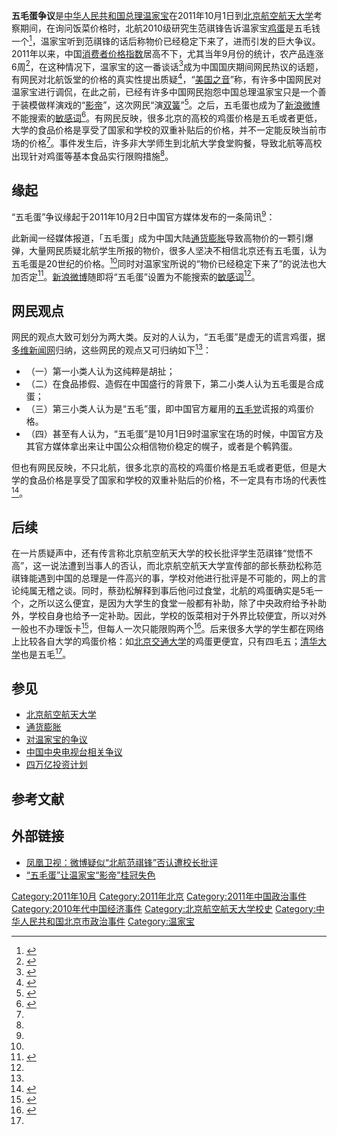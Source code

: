 {{Infobox Historical Event
|Event_Name    = 五毛蛋争议
|Image_Name    =
|Image_Caption =
|AKA           = 
|Participants  = [[温家宝|温家宝]]、[[北航|北航]]研究生[[范祺锋|范祺锋]]、中国[[网民|网民]]
|Location      = [[中华人民共和国互联网|中华人民共和国互联网]]
|Date          = 2011年10月1日后的一段时间
|Result        =
|URL           =
}}
'''五毛蛋争议'''是[[中华人民共和国总理|中华人民共和国总理]][[温家宝|温家宝]]在2011年10月1日到[[北京航空航天大学|北京航空航天大学]]考察期间，在询问饭菜价格时，北航2010级研究生范祺锋告诉温家宝[[鸡蛋|鸡蛋]]是五毛钱一个<ref>{{cite web |url = http://politics.people.com.cn/GB/15805011.html |title = 北航学生讲述吃早饭意外遇温家宝，听温家宝讲菜价 |publisher = 人民网 |date = 2011-09-28 |language = zh-hans |accessdate = 2011-11-02 |archive-date = 2016-03-04 |archive-url = https://web.archive.org/web/20160304092804/http://politics.people.com.cn/GB/15805011.html |dead-url = no }}</ref>，温家宝听到范祺锋的话后称物价已经稳定下来了，进而引发的巨大争议。2011年以来，中国[[消费者价格指数|消费者价格指数]]居高不下，尤其当年9月份的统计，农产品连涨6周<ref>{{cite web |url = http://finance.sina.com.cn/g/20110928/094210554258.shtml |title = 农产品连涨六周 CPI居高不下 |publisher = 财经网 |date = 2011-10-04 |language = zh-hans |accessdate = 2011-11-04 |archive-date = 2019-09-15 |archive-url = https://web.archive.org/web/20190915162740/http://finance.sina.com.cn/g/20110928/094210554258.shtml |dead-url = no }}</ref>，在这种情况下，温家宝的这一番谈话<ref>{{cite web |url = http://www.qingdaonews.com/content/2011-10/04/content_8961526.htm |title = 温家宝和大学生聊菜价，五毛钱鸡蛋引网友热议 |publisher = 青岛新闻网 |date = 2011-10-04 |language = zh-hans |accessdate = 2011-11-02 |archive-date = 2016-03-04 |archive-url = https://web.archive.org/web/20160304092448/http://www.qingdaonews.com/content/2011-10/04/content_8961526.htm |dead-url = no }}</ref>成为中国国庆期间网民热议的话题，有网民对北航饭堂的价格的真实性提出质疑<ref>{{cite web |url = http://www.actimes.com.au/actimes/plus/view.php?aid=226537 |title = 香港明报：“五毛钱”鸡蛋激发网民争议 |publisher = 澳大利亚时报 |date = 2011-10-05 |language = zh-hans |accessdate = 2011-11-02 |archive-date = 2016-03-05 |archive-url = https://web.archive.org/web/20160305010113/http://actimes.com.au/actimes/plus/view.php?aid=226537 |dead-url = no }}</ref>，“[[美国之音|美国之音]]”称，有许多中国网民对温家宝进行调侃，在此之前，已经有许多中国网民抱怨中国总理温家宝只是一个善于装模做样演戏的“[[中国影帝温家宝|影帝]]”，这次网民“演[[双簧|双簧]]”<ref name="mgyy">{{cite web |url = http://www.voanews.com/chinese/news/20111003-Sound-and-Fury-over-an-50-cent-Egg-131072553.html |title = “五毛蛋”见中国 |publisher = 美国之音 |date = 2011年10月4日 |language = zh-hans |accessdate = 2011年11月2日 |archive-date = 2012年3月23日 |archive-url = https://web.archive.org/web/20120323050239/http://www.voanews.com/chinese/news/20111003-Sound-and-Fury-over-an-50-cent-Egg-131072553.html |dead-url = no }}</ref>。之后，五毛蛋也成为了[[新浪微博|新浪微博]]不能搜索的[[敏感词|敏感词]]<ref name="dwyy">{{cite web |url = http://global.dwnews.com/news/2011-10-06/58187511.html |title = “五毛蛋”成中国最新敏感词 |publisher = 多维网 |date = 2011-10-06 |language = zh-hans |access-date = 2011-11-02 |archive-url = https://web.archive.org/web/20111009091639/http://global.dwnews.com/news/2011-10-06/58187511.html |archive-date = 2011-10-09 |dead-url = yes }}</ref>。有网民反映，很多北京的高校的鸡蛋价格是五毛或者更低，大学的食品价格是享受了国家和学校的双重补贴后的价格，并不一定能反映当前市场的价格<ref name="zgsb"/>。事件发生后，许多非大学师生到北航大学食堂购餐，导致北航等高校出现针对鸡蛋等基本食品实行限购措施<ref name="jhsb"/>。

==缘起==
“五毛蛋”争议缘起于2011年10月2日中国官方媒体发布的一条简讯<ref name="mgyy" />：
{{Quote|
<center>'''国庆日，北航学生向温家宝报物价'''</center>
“鸡蛋多少钱一个？”温家宝来到北航学生食堂，向正在吃饭的范祺锋同学问。“一个鸡蛋、一个鸡蛋饼、一块腐乳共2元，鸡蛋好像5毛钱一个。”范祺锋答道。总理又关切地问：“这顿饭一共花了多少钱？”“再加上5个包子，一碗粥，一共花了4元钱。”}}

此新闻一经媒体报道，「五毛蛋」成为中国大陆[[通货膨胀|通货膨胀]]导致高物价的一颗引爆弹，大量网民质疑北航学生所报的物价，很多人坚决不相信北京还有五毛蛋，认为五毛蛋是20世纪的价格。<ref name="mgyy" />同时对温家宝所说的“物价已经稳定下来了”的说法也大加否定<ref>{{cite web |url = http://www.dw-world.de/dw/article/0,,15441507,00.html |title = “五毛蛋”让温家宝“影帝”桂冠失色 |publisher = 德国之声 |date = 2011-10-06 |language = zh-hans |accessdate = 2011-11-02 |archive-date = 2012-01-16 |archive-url = https://web.archive.org/web/20120116093632/http://www.dw-world.de/dw/article/0,,15441507,00.html |dead-url = no }}</ref>。[[新浪微博|新浪微博]]随即将“五毛蛋”设置为不能搜索的[[敏感词|敏感词]]<ref name="mgyy" />。

==网民观点==
网民的观点大致可划分为两大类。反对的人认为，“五毛蛋”是虚无的谎言鸡蛋，据[[多维新闻网|多维新闻网]]归纳，这些网民的观点又可归纳如下<ref name="dwyy"/>：
* （一）第一小类人认为这纯粹是胡扯；
* （二）在食品掺假、造假在中国盛行的背景下，第二小类人认为五毛蛋是合成蛋；
* （三）第三小类人认为是“五毛”蛋，即中国官方雇用的[[五毛党|五毛党]]谎报的鸡蛋价格。 
* （四）甚至有人认为，“五毛蛋”是10月1日9时温家宝在场的时候，中国官方及其官方媒体拿出来让中国公众相信物价稳定的幌子，或者是个鹌鹑蛋。

但也有网民反映，不只北航，很多北京的高校的鸡蛋价格是五毛或者更低，但是大学的食品价格是享受了国家和学校的双重补贴后的价格，不一定具有市场的代表性<ref name="zgsb">{{cite web |url = http://news.chinatimes.com/mainland/17180501/172011100500204.html |title = 溫家寶訪北航 5毛蛋惹爭議 |publisher = 中时电子报 |date = 2011年10月5日 |language = zh-tw |deadurl = yes |archiveurl = https://web.archive.org/web/20111009034327/http://news.chinatimes.com/mainland/17180501/172011100500204.html |archivedate = 2011年10月9日 |accessdate = 2011年11月4日 }}</ref>。

==后续==
在一片质疑声中，还有传言称北京航空航天大学的校长批评学生范祺锋“觉悟不高”，这一说法遭到当事人的否认，而北京航空航天大学宣传部的部长蔡劲松称范祺锋能遇到中国的总理是一件高兴的事，学校对他进行批评是不可能的，网上的言论纯属无稽之谈。同时，蔡劲松解释到事后他问过食堂，北航的鸡蛋确实是5毛一个，之所以这么便宜，是因为大学生的食堂一般都有补助，除了中央政府给予补助外，学校自身也给予一定补助。因此，学校的饭菜相对于外界比较便宜，所以对外一般也不办理饭卡<ref>{{cite web |url = http://news.xinhuanet.com/politics/2011-10/04/c_122118835.htm |title = 北航确认鸡蛋5毛一个，当事人否认遭到校长批评 |publisher = 新华网 |date = 2011年10月4日 |language = zh-hans |accessdate = 2011年11月3日 |archive-date = 2011年12月24日 |archive-url = https://web.archive.org/web/20111224215719/http://news.xinhuanet.com/politics/2011-10/04/c_122118835.htm |dead-url = no }}</ref>，但每人一次只能限购两个<ref name="jhsb">{{cite web |url = http://www.chinadaily.com.cn/dfpd/shehui/2011-10/13/content_13882850.htm |title = 北航限购“五毛鸡蛋” 一次最多购买两个 |publisher = 京华时报 |date = 2011年10月13日 |language = zh-hans |accessdate = 2011年11月4日 |archive-date = 2019年11月25日 |archive-url = https://web.archive.org/web/20191125191906/http://www.chinadaily.com.cn/dfpd/shehui/2011-10/13/content_13882850.htm |dead-url = no }}</ref>。后来很多大学的学生都在网络上比较各自大学的鸡蛋价格：如[[北京交通大学|北京交通大学]]的鸡蛋更便宜，只有四毛五；[[清华大学|清华大学]]也是五毛<ref name="zgsb"/>。

==参见==
*[[北京航空航天大学|北京航空航天大学]]
*[[通货膨胀|通货膨胀]]
*[[对温家宝的争议|对温家宝的争议]]
*[[中国中央电视台相关争议|中国中央电视台相关争议]]
*[[四万亿投资计划|四万亿投资计划]]

==参考文献==
{{Reflist|2}}

==外部链接==
*[https://web.archive.org/web/20150604081238/http://www.tudou.com/programs/view/TO2TJAjYAXg 凤凰卫视：微博疑似“北航范祺锋”否认遭校长批评]
*[http://www.dw-world.de/dw/article/0,,15441507,00.html “五毛蛋”让温家宝“影帝”桂冠失色]{{Wayback|url=http://www.dw-world.de/dw/article/0,,15441507,00.html |date=20120116093632 }}

{{VOA}}
{{温家宝}}
[[Category:2011年10月|Category:2011年10月]]
[[Category:2011年北京|Category:2011年北京]]
[[Category:2011年中国政治事件|Category:2011年中国政治事件]]
[[Category:2010年代中国经济事件|Category:2010年代中国经济事件]]
[[Category:北京航空航天大学校史|Category:北京航空航天大学校史]]
[[Category:中华人民共和国北京市政治事件|Category:中华人民共和国北京市政治事件]]
[[Category:温家宝|Category:温家宝]]
